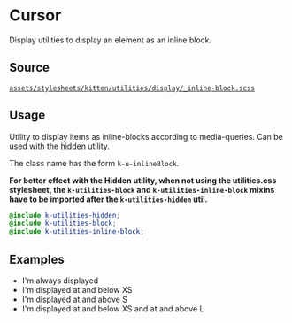 
<Meta title="Documentation/CSS Utilities/Display/Inline block" />

# Cursor

Display utilities to display an element as an inline block.

## Source

[`assets/stylesheets/kitten/utilities/display/_inline-block.scss`](https://github.com/KissKissBankBank/kitten/blob/master/assets/stylesheets/kitten/utilities/display/_inline-block.scss)

## Usage

Utility to display items as inline-blocks according to media-queries.
Can be used with the [hidden](?path=/docs/documentation-css-utilities-display-hidden--page) utility.

The class name has the form `k-u-inlineBlock`.

**For better effect with the Hidden utility, when not using the utilities.css stylesheet, the `k-utilities-block` and `k-utilities-inline-block` mixins have to be imported after the `k-utilities-hidden` util.**

```scss
@include k-utilities-hidden;
@include k-utilities-block;
@include k-utilities-inline-block;
```

## Examples

<Canvas>
<ul>
  <li>
    <span className="k-u-inlineBlock">
      I'm always displayed
    </span>
  </li>
  <li>
    <span className="k-u-hidden k-u-inlineBlock@xs-down">
      I'm displayed at and below XS
    </span>
  </li>
  <li>
    <span className="k-u-hidden k-u-inlineBlock@s-up">
      I'm displayed at and above S
    </span>
  </li>
  <li>
    <span className="k-u-hidden k-u-inlineBlock@xs-down k-u-inlineBlock@l-up">
      I'm displayed at and below XS and at and above L
    </span>
  </li>
</ul>
</Canvas>
